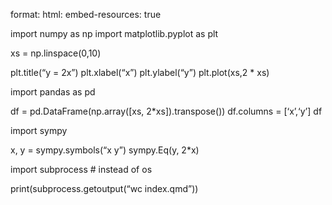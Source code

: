 format:
  html:
      embed-resources: true

import numpy as np
import matplotlib.pyplot as plt

xs = np.linspace(0,10)

plt.title("y = 2x")
plt.xlabel("x")
plt.ylabel("y")
plt.plot(xs,2 * xs)

import pandas as pd

df = pd.DataFrame(np.array([xs, 2*xs]).transpose()) 
df.columns = ['x','y']
df

import sympy

x, y = sympy.symbols("x y")
sympy.Eq(y, 2*x)

import subprocess # instead of os

print(subprocess.getoutput("wc index.qmd"))
